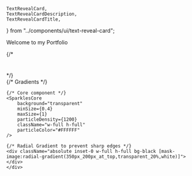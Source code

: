     TextRevealCard,
    TextRevealCardDescription,
    TextRevealCardTitle,
} from "../components/ui/text-reveal-card";

<WavyBackground className="max-w-4xl mx-auto pb-40" >
    <p className="text-2xl md:text-4xl lg:text-6xl text-white font-bold inter-var text-center" >
    Welcome to my Portfolio
    </p>
</WavyBackground>

<div div div div className ="h-[40rem] w-full bg-black flex flex-col items-center justify-center overflow-hidden rounded-md" >
    {/* <h1 className="md:text-7xl text-3xl lg:text-9xl font-bold text-center text-white relative z-20" ></h1> */}
    <TypewriterEffectSmooth words={words} />
    <div className="w-[40rem] h-40 relative">
    {/* Gradients */}
    <div className="absolute inset-x-20 top-0 bg-gradient-to-r from-transparent via-indigo-500 to-transparent h-[2px] w-3/4 blur-sm" />
    <div className="absolute inset-x-20 top-0 bg-gradient-to-r from-transparent via-indigo-500 to-transparent h-px w-3/4" />
    <div className="absolute inset-x-60 top-0 bg-gradient-to-r from-transparent via-sky-500 to-transparent h-[5px] w-1/4 blur-sm" />
    <div className="absolute inset-x-60 top-0 bg-gradient-to-r from-transparent via-sky-500 to-transparent h-px w-1/4" />

    {/* Core component */}
    <SparklesCore
        background="transparent"
        minSize={0.4}
        maxSize={1}
        particleDensity={1200}
        className="w-full h-full"
        particleColor="#FFFFFF"
    />

    {/* Radial Gradient to prevent sharp edges */}
    <div className="absolute inset-0 w-full h-full bg-black [mask-image:radial-gradient(350px_200px_at_top,transparent_20%,white)]"></div>
    </div>
</div>

